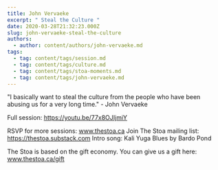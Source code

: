 ```yaml
---
title: John Vervaeke
excerpt: " Steal the Culture "
date: 2020-03-28T21:32:23.000Z
slug: john-vervaeke-steal-the-culture
authors:
  - author: content/authors/john-vervaeke.md
tags:
  - tag: content/tags/session.md
  - tag: content/tags/culture.md
  - tag: content/tags/stoa-moments.md
  - tag: content/tags/john-vervaeke.md
---
```


"I basically want to steal the culture from the people who have been abusing us for a very long time." - John Vervaeke

Full session: https://youtu.be/77x8OJIjmiY

RSVP for more sessions: www.thestoa.ca
Join The Stoa mailing list: https://thestoa.substack.com
Intro song: Kali Yuga Blues by Bardo Pond

The Stoa is based on the gift economy. You can give us a gift here: www.thestoa.ca/gift
